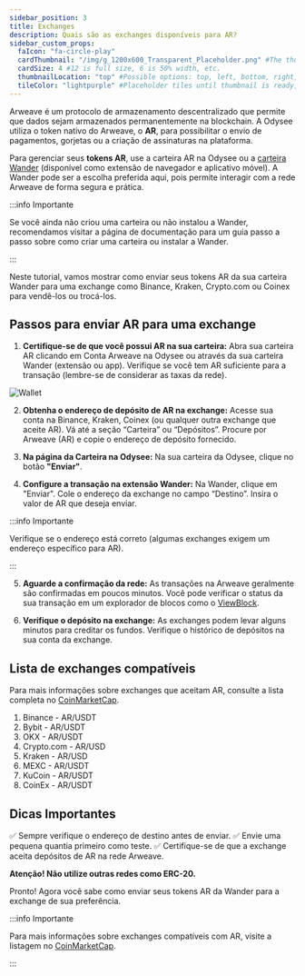 ```yaml
---
sidebar_position: 3
title: Exchanges
description: Quais são as exchanges disponíveis para AR?
sidebar_custom_props:
  faIcon: "fa-circle-play"
  cardThumbnail: "/img/g_1200x600_Transparent_Placeholder.png" #The thumbnail on the category card.
  cardSize: 4 #12 is full size, 6 is 50% width, etc.
  thumbnailLocation: "top" #Possible options: top, left, bottom, right, none
  tileColor: "lightpurple" #Placeholder tiles until thumbnail is ready, possible options: blue, cream, darkpurple, lightpurple, mauve, orange, pink, none
---
```


Arweave é um protocolo de armazenamento descentralizado que permite que dados sejam armazenados permanentemente na blockchain. A Odysee utiliza o token nativo do Arweave, o **AR**, para possibilitar o envio de pagamentos, gorjetas ou a criação de assinaturas na plataforma.

Para gerenciar seus **tokens AR**, use a carteira AR na Odysee ou a [carteira Wander](https://www.wander.app/) (disponível como extensão de navegador e aplicativo móvel). A Wander pode ser a escolha preferida aqui, pois permite interagir com a rede Arweave de forma segura e prática.

:::info Importante

Se você ainda não criou uma carteira ou não instalou a Wander, recomendamos visitar a página de documentação para um guia passo a passo sobre como criar uma carteira ou instalar a Wander.

:::

Neste tutorial, vamos mostrar como enviar seus tokens AR da sua carteira Wander para uma exchange como Binance, Kraken, Crypto.com ou Coinex para vendê-los ou trocá-los.

## Passos para enviar AR para uma exchange

1. **Certifique-se de que você possui AR na sua carteira:** Abra sua carteira AR clicando em Conta Arweave na Odysee ou através da sua carteira Wander (extensão ou app). Verifique se você tem AR suficiente para a transação (lembre-se de considerar as taxas da rede).

![Wallet](https://thumbs.odycdn.com/0b4cda34b94d09b481d46bda5b37de92.webp)

2. **Obtenha o endereço de depósito de AR na exchange:** Acesse sua conta na Binance, Kraken, Coinex (ou qualquer outra exchange que aceite AR). Vá até a seção “Carteira” ou “Depósitos”. Procure por Arweave (AR) e copie o endereço de depósito fornecido.

3. **Na página da Carteira na Odysee:** Na sua carteira da Odysee, clique no botão **"Enviar"**.

4. **Configure a transação na extensão Wander:** Na Wander, clique em "Enviar". Cole o endereço da exchange no campo “Destino”. Insira o valor de AR que deseja enviar.

:::info Importante

Verifique se o endereço está correto (algumas exchanges exigem um endereço específico para AR).

:::

5. **Aguarde a confirmação da rede:** As transações na Arweave geralmente são confirmadas em poucos minutos. Você pode verificar o status da sua transação em um explorador de blocos como o [ViewBlock](https://viewblock.io/arweave).

6. **Verifique o depósito na exchange:** As exchanges podem levar alguns minutos para creditar os fundos. Verifique o histórico de depósitos na sua conta da exchange.

## Lista de exchanges compatíveis

Para mais informações sobre exchanges que aceitam AR, consulte a lista completa no [CoinMarketCap](https://coinmarketcap.com/currencies/arweave/).

1. Binance - AR/USDT
2. Bybit - AR/USDT
3. OKX - AR/USDT
4. Crypto.com - AR/USD
5. Kraken - AR/USD
6. MEXC - AR/USDT
7. KuCoin - AR/USDT
8. CoinEx - AR/USDT

## Dicas Importantes

✅ Sempre verifique o endereço de destino antes de enviar.
✅ Envie uma pequena quantia primeiro como teste.
✅ Certifique-se de que a exchange aceita depósitos de AR na rede Arweave.

**Atenção! Não utilize outras redes como ERC-20.**

Pronto! Agora você sabe como enviar seus tokens AR da Wander para a exchange de sua preferência.

:::info Importante

Para mais informações sobre exchanges compatíveis com AR, visite a listagem no [CoinMarketCap](https://coinmarketcap.com/currencies/arweave/).

:::
